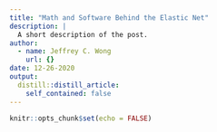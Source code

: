 ```yaml
---
title: "Math and Software Behind the Elastic Net"
description: |
  A short description of the post.
author:
  - name: Jeffrey C. Wong
    url: {}
date: 12-26-2020
output:
  distill::distill_article:
    self_contained: false
---
```


```r
knitr::opts_chunk$set(echo = FALSE)
```



